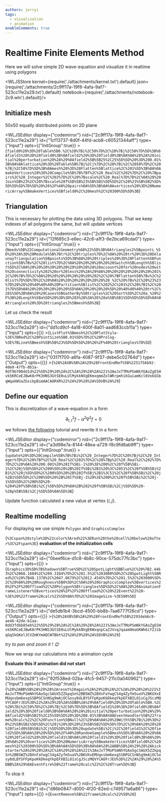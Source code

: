 ```yaml
---
authors: jerryi
tags:
  - visualization
  - animation
enableComments: true
---
```



# Realtime Finite Elements Method
Here we will solve simple 2D wave-equation and visualize it in realtime using polygons

<!--truncate-->




<WLJSStore kernel={require('./attachments/kernel.txt').default} json={require('./attachments/2c9ff17a-19f8-4afa-9af7-523cc11e2a29.txt').default} notebook={require('./attachments/notebook-2c9.wln').default}/>




## Initialize mesh
50x50 equally distributed points on 2D plane

<WLJSEditor display={"codemirror"} nid={"2c9ff17a-19f8-4afa-9af7-523cc11e2a29"} id={"1cf13737-8d0f-44fd-acb8-c60521344aff"} type={"Input"} opts={{"InitGroup":true}} >{`field0%20%3D%20Table%5B0.%2C%20%7Bi%2C50%7D%2C%20%7Bj%2C50%7D%5D%3B%0Afield1%20%3D%20field0%3B%0Afield2%20%3D%20field0%3B%0A%0A%28%2A%20initial%20perturbation%20%2A%29%0Afield2%5B%5B25%2C25%5D%5D%20%3D%200.01%3B%0A%0Alattice%20%3D%20Table%5B%7Bi%2Cj%7D%2C%20%7Bi%2C%2050%7D%2C%20%7Bj%2C50%7D%5D%3B%0Amesh%20%3D%20Flatten%5Blattice%2C%201%5D%3B%0A%0AmakeVertices%20%3D%20Compile%5B%7B%7Bf%2C%20_Real%2C%202%7D%2C%20%7Bpairs%2C%20_Integer%2C%202%7D%2C%20%7Bscale%2C%20_Real%7D%7D%2C%0A%20%20Join%5B%23%2C%20%7Bscale%20f%5B%5B%23%5B%5B1%5D%5D%2C%20%23%5B%5B2%5D%5D%5D%5D%7D%5D%20%26%2F%40%20pairs%0A%5D%3B%0A%0Avertices%20%3D%20NumericArray%5BmakeVertices%5Bfield0%2C%20mesh%2C%20300%5D%5D%3B`}</WLJSEditor>

## Triangulation
This is necessary for plotting the data using 3D polygons. That we keep indexes of all polygons the same, but will update vertices

<WLJSEditor display={"codemirror"} nid={"2c9ff17a-19f8-4afa-9af7-523cc11e2a29"} id={"12f685c3-e6ec-42c6-a1f3-6e2bca69cda0"} type={"Input"} opts={{"InitGroup":true}} >{`Needs%5B%22ComputationalGeometry%60%22%5D%3B%0Atriangles2%5Bpoints_%5D%20%3A%3D%20Module%5B%7Btr%2C%20triples%7D%2C%0A%20%20tr%20%3D%20DelaunayTriangulation%5Bpoints%5D%3B%0A%20%20triples%20%3D%20Flatten%5BFunction%5B%7Bv%2C%20list%7D%2C%0A%20%20%20%20%20%20Switch%5BLength%5Blist%5D%2C%0A%20%20%20%20%20%20%20%20%28%2A%20account%20for%20nodes%20with%20connectivity%202%20or%20less%20%2A%29%0A%20%20%20%20%20%20%20%201%2C%20%7B%7D%2C%0A%20%20%20%20%20%20%20%202%2C%20%7BFlatten%5B%7Bv%2C%20list%7D%5D%7D%2C%20%0A%20%20%20%20%20%20%20%20_%2C%20%7Bv%2C%20%23%23%7D%20%26%20%40%40%40%20Partition%5Blist%2C%202%2C%201%2C%20%7B1%2C%201%7D%5D%0A%20%20%20%20%20%20%5D%0A%20%20%20%20%5D%20%40%40%40%20tr%2C%201%5D%3B%0A%20%20Cases%5BGatherBy%5Btriples%2C%20Sort%5D%2C%20a_%20%2F%3B%20Length%5Ba%5D%20%3D%3D%203%20%3A%3E%20a%5B%5B1%5D%5D%5D%5D%0A%0Atriangles%20%3D%20triangles2%5Bmesh%5D%3B`}</WLJSEditor>

Let us check the result

<WLJSEditor display={"codemirror"} nid={"2c9ff17a-19f8-4afa-9af7-523cc11e2a29"} id={"dd1cd9cf-4a18-400f-8a01-aad683ccb11a"} type={"Input"} opts={{}} >{`ListPlot%5Bmesh%2C%20PlotStyle-%3E%7BRed%2C%20PointSize%5B0.01%5D%7D%2C%20Prolog-%3E%7BLine%5Bmesh%5B%5B%23%5D%5D%5D%20%26%2F%40%20triangles%7D%5D`}</WLJSEditor>

<WLJSEditor display={"codemirror"} nid={"2c9ff17a-19f8-4afa-9af7-523cc11e2a29"} id={"0317f700-a6fa-4087-9f37-debe5c02764d"} type={"Output"} opts={{}} >{`%28%2AVB%5B%2A%29%28FrontEndRef%5B%2251f56b92-40e0-47fb-8b1a-9df9b700dd1d%22%5D%29%28%2A%2C%2A%29%28%2A%221%3AeJxTTMoPSmNkYGAoZgESHvk5KRCeEJBwK8rPK3HNS3GtSE0uLUlMykkNVgEKmxqmmZolWRrpmhikGuiamKcl6VokGSbqWqakWSaZGxikpBimAACAORXR%22%2A%29%28%2A%5DVB%2A%29`}</WLJSEditor>

## Define our equation
This is discretization of a wave-equation in a form

$$
\partial^2_{t,t} f - \alpha^2 \nabla^2 f = 0
$$

we follows [the following](https://beltoforion.de/en/recreational_mathematics/2d-wave-equation.php) tutorial and rewrite it in a form


<WLJSEditor display={"codemirror"} nid={"2c9ff17a-19f8-4afa-9af7-523cc11e2a29"} id={"a3d98e7a-8144-48ea-a729-f8c9fd8ab9ff"} type={"Input"} opts={{"InitGroup":true}} >{`update%20%3D%20Compile%5B%7B%7Bi%2C%20_Integer%7D%2C%20%7Bj%2C%20_Integer%7D%2C%20%7Bf%2C%20_Real%2C%202%7D%2C%20%7Bp%2C%20_Real%2C%202%7D%7D%2C%20%0A%20%200.001%20%28If%5Bi-1%20%3E%200%2C%20f%5B%5Bi-1%2C%20j%5D%5D%2C%200%5D%20%2B%20If%5Bi%2B1%20%3C%2051%2C%20f%5B%5Bi%2B1%2C%20j%5D%5D%2C%200%5D%20%2B%20If%5Bj%2B1%3C51%2C%20f%5B%5Bi%2C%20j%2B1%5D%5D%2C%200%5D%20%2B%20If%5Bj-1%20%3E%200%2C%20f%5B%5Bi%2C%20j-1%5D%5D%2C%200%5D%20-%204%20f%5B%5Bi%2Cj%5D%5D%29%0A%2B%202%20f%5B%5Bi%2Cj%5D%5D%20-%20p%5B%5Bi%2Cj%5D%5D%0A%5D%3B`}</WLJSEditor>

Update function calculated a new value at vertex $\{i,j\}$. 

## Realtime modelling
For displaying we use simple `Polygon` and `GraphicsComplex`

<WLJSHTML>{`%3Cspan%20style%3D%22color%3Ared%22%3ERun%20the%20cell%20below%20after%3C%2Fspan%3E`}</WLJSHTML> __evaluation of the initialization cells__

<WLJSEditor display={"codemirror"} nid={"2c9ff17a-19f8-4afa-9af7-523cc11e2a29"} id={"0beef6ce-d1c8-4b8c-90ce-575dc77fc3bc"} type={"Input"} opts={{}} >{`Graphics3D%5B%7BShadows%5BTrue%5D%2C%20SpotLight%5BBlue%2C%20%7B2.4463%2C%2060.1604%2C%209.3104%7D%2C%201.5%2C%203000%5D%2C%20SpotLight%5BRed%2C%20%7B48.1378%2C%2047.8679%2C%2012.4545%7D%2C%201.5%2C%203000%5D%2C%20%0A%20%20Roughness%5B0%5D%2C%0A%20%20GraphicsComplex%5Bvertices%20%2F%2F%20Offload%2C%20Polygon%5Btriangles%5D%5D%2C%0A%20%20AnimationFrameListener%5Bvertices%20%2F%2F%20Offload%2C%20%22Event%22%20-%3E%20%22frame%20calc%22%5D%0A%7D%2C%20ImageSize-%3E500%5D`}</WLJSEditor>

<WLJSEditor display={"codemirror"} nid={"2c9ff17a-19f8-4afa-9af7-523cc11e2a29"} id={"de5db1b4-3bcd-4500-bb8b-7aa6777f26cd"} type={"Output"} opts={{}} >{`%28%2AVB%5B%2A%29%28FrontEndRef%5B%2293deb6c9-ae46-42de-b1aa-0dd3fdbb85eb%22%5D%29%28%2A%2C%2A%29%28%2A%221%3AeJxTTMoPSmNkYGAoZgESHvk5KRCeEJBwK8rPK3HNS3GtSE0uLUlMykkNVgEKWxqnpCaZJVvqJqaamOmaGKWk6iYZJibqGqSkGKelJCVZmKYmAQCW7Bbt%22%2A%29%28%2A%5DVB%2A%29`}</WLJSEditor>

*try to pan and zoom it ! 😉*

Now we wrap our calculations into a animation cycle

__Evaluate this if animation did not start__

<WLJSEditor display={"codemirror"} nid={"2c9ff17a-19f8-4afa-9af7-523cc11e2a29"} id={"92f538ed-02ba-4fc5-9457-211c0a040962"} type={"Input"} opts={{"InitGroup":true}} >{`%28%2ABB%5B%2A%29%28%2Areset%20again%2A%29%28%2A%2C%2A%29%28%2A%221%3AeJxTTMoPSmNhYGAo5gcSAUX5ZZkpqSn%2BBSWZ%2BXnFaYwgCS4g4Zyfm5uaV%2BKUXxEMUqxsbm6exgSSBPGCSnNSg9mAjOCSosy8dLBYSFFpKpoKkDkeqYkpEFXBILO1sCgJSczMQVYCAOFrJEU%3D%22%2A%29%28%2A%5DBB%2A%29%0Afield0%20%3D%20Table%5B0.%2C%20%7Bi%2C50%7D%2C%20%7Bj%2C50%7D%5D%3B%0Afield1%20%3D%20field0%3B%0Afield2%20%3D%20field0%3B%0A%0A%28%2A%20initial%20perturbation%20%2A%29%0Afield2%5B%5B25%2C25%5D%5D%20%3D%200.01%3B%0A%0AEventHandler%5B%22frame%20calc%22%2C%20Function%5BNull%2C%20%0A%0A%20%20With%5B%7Bi%20%3D%20%23%5B%5B1%5D%5D%2C%20j%20%3D%20%23%5B%5B2%5D%5D%7D%2C%20%0A%20%20%20%20field0%5B%5Bi%2Cj%5D%5D%20%3D%20update%5Bi%2Cj%2C%20field1%2C%20field2%5D%3B%0A%20%20%5D%26%2F%40%20RandomSample%5Bmesh%5D%3B%0A%20%20%0A%20%20field2%20%3D%20field1%3B%0A%20%20field1%20%3D%20field0%3B%0A%20%20%0A%20%20vertices%20%3D%20NumericArray%5BmakeVertices%5Bfield0%2C%20mesh%2C%20300%5D%5D%3B%0A%0A%5D%5D%3B%0A%0A%28%2ABB%5B%2A%29%28%2Akickstarter%2A%29%28%2A%2C%2A%29%28%2A%221%3AeJxTTMoPSmNhYGAo5gcSAUX5ZZkpqSn%2BBSWZ%2BXnFaYwgCS4g4Zyfm5uaV%2BKUXxEMUqxsbm6exgSSBPGCSnNSg9mAjOCSosy8dLBYSFFpKpoKkDkeqYkpEFXBILO1sCgJSczMQVYCAOFrJEU%3D%22%2A%29%28%2A%5DBB%2A%29%0AEventFire%5B%22frame%20calc%22%2C%20True%5D%3B`}</WLJSEditor>

To stop it

<WLJSEditor display={"codemirror"} nid={"2c9ff17a-19f8-4afa-9af7-523cc11e2a29"} id={"d86b0847-d000-4f20-82ed-c749571a6a86"} type={"Input"} opts={{}} >{`EventRemove%5B%22frame%20calc%22%5D%20`}</WLJSEditor>